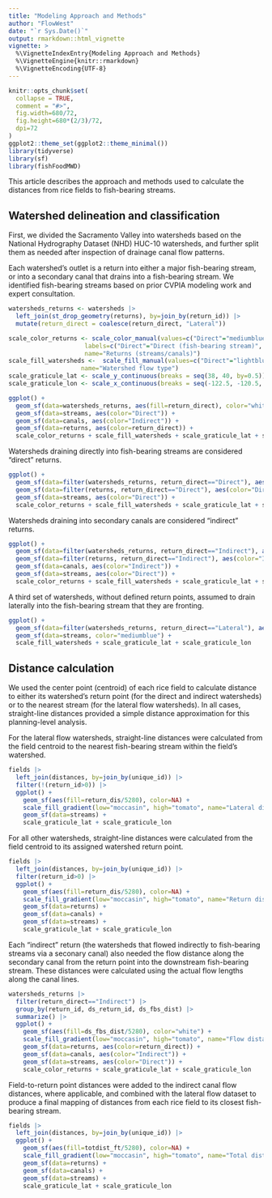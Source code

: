 ```yaml
---
title: "Modeling Approach and Methods"
author: "FlowWest"
date: "`r Sys.Date()`"
output: rmarkdown::html_vignette
vignette: >
  %\VignetteIndexEntry{Modeling Approach and Methods}
  %\VignetteEngine{knitr::rmarkdown}
  %\VignetteEncoding{UTF-8}
---
```


```r
knitr::opts_chunk$set(
  collapse = TRUE,
  comment = "#>",
  fig.width=680/72,
  fig.height=680*(2/3)/72,
  dpi=72
)
ggplot2::theme_set(ggplot2::theme_minimal())
library(tidyverse)
library(sf)
library(fishFoodMWD)
```

This article describes the approach and methods used to calculate the distances from rice fields to fish-bearing streams.

## Watershed delineation and classification

First, we divided the Sacramento Valley into watersheds based on the National Hydrography Dataset (NHD) HUC-10 watersheds, and further split them as needed after inspection of drainage canal flow patterns.

Each watershed's outlet is a return into either a major fish-bearing stream, or into a secondary canal that drains into a fish-bearing stream. We identified fish-bearing streams based on prior CVPIA modeling work and expert consultation.

```r
watersheds_returns <- watersheds |> 
  left_join(st_drop_geometry(returns), by=join_by(return_id)) |>
  mutate(return_direct = coalesce(return_direct, "Lateral"))

scale_color_returns <- scale_color_manual(values=c("Direct"="mediumblue", "Indirect"="darkred"), 
                     labels=c("Direct"="Direct (fish-bearing stream)", "Indirect"="Indirect (secondary canal)"),
                     name="Returns (streams/canals)")
scale_fill_watersheds <-  scale_fill_manual(values=c("Direct"="lightblue", "Indirect"="pink", "Lateral"="moccasin"), 
                    name="Watershed flow type")
scale_graticule_lat <- scale_y_continuous(breaks = seq(38, 40, by=0.5))
scale_graticule_lon <- scale_x_continuous(breaks = seq(-122.5, -120.5, by=0.5))

ggplot() + 
  geom_sf(data=watersheds_returns, aes(fill=return_direct), color="white") +
  geom_sf(data=streams, aes(color="Direct")) + 
  geom_sf(data=canals, aes(color="Indirect")) + 
  geom_sf(data=returns, aes(color=return_direct)) + 
  scale_color_returns + scale_fill_watersheds + scale_graticule_lat + scale_graticule_lon
```

Watersheds draining directly into fish-bearing streams are considered "direct" returns. 

```r
ggplot() + 
  geom_sf(data=filter(watersheds_returns, return_direct=="Direct"), aes(fill="Direct"), color="white") +
  geom_sf(data=filter(returns, return_direct=="Direct"), aes(color="Direct")) +
  geom_sf(data=streams, aes(color="Direct")) + 
  scale_color_returns + scale_fill_watersheds + scale_graticule_lat + scale_graticule_lon
```

Watersheds draining into secondary canals are considered "indirect" returns. 

```r
ggplot() + 
  geom_sf(data=filter(watersheds_returns, return_direct=="Indirect"), aes(fill="Indirect"), color="white") +
  geom_sf(data=filter(returns, return_direct=="Indirect"), aes(color="Indirect")) +
  geom_sf(data=canals, aes(color="Indirect")) +
  geom_sf(data=streams, aes(color="Direct")) +
  scale_color_returns + scale_fill_watersheds + scale_graticule_lat + scale_graticule_lon
```

A third set of watersheds, without defined return points, assumed to drain laterally into the fish-bearing stream that they are fronting.

```r
ggplot() + 
  geom_sf(data=filter(watersheds_returns, return_direct=="Lateral"), aes(fill="Lateral"), color="white") +
  geom_sf(data=streams, color="mediumblue") +
  scale_fill_watersheds + scale_graticule_lat + scale_graticule_lon
```

## Distance calculation

We used the center point (centroid) of each rice field to calculate distance to either its watershed's return point (for the direct and indirect watersheds) or to the nearest stream (for the lateral flow watersheds). In all cases, straight-line distances provided a simple distance approximation for this planning-level analysis. 

For the lateral flow watersheds, straight-line distances were calculated from the field centroid to the nearest fish-bearing stream within the field's watershed. 

```r
fields |> 
  left_join(distances, by=join_by(unique_id)) |>
  filter(!(return_id>0)) |>
  ggplot() + 
    geom_sf(aes(fill=return_dis/5280), color=NA) + 
    scale_fill_gradient(low="moccasin", high="tomato", name="Lateral distance (mi)") + 
    geom_sf(data=streams) +
    scale_graticule_lat + scale_graticule_lon
```

For all other watersheds, straight-line distances were calculated from the field centroid to its assigned watershed return point.

```r
fields |> 
  left_join(distances, by=join_by(unique_id)) |>
  filter(return_id>0) |>
  ggplot() + 
    geom_sf(aes(fill=return_dis/5280), color=NA) + 
    scale_fill_gradient(low="moccasin", high="tomato", name="Return distance (mi)") + 
    geom_sf(data=returns) +
    geom_sf(data=canals) +
    geom_sf(data=streams) +
    scale_graticule_lat + scale_graticule_lon
```

Each "indirect" return (the watersheds that flowed indirectly to fish-bearing streams via a seconary canal) also needed the flow distance along the secondary canal from the return point into the downstream fish-bearing stream. These distances were calculated using the actual flow lengths along the canal lines.


```r
watersheds_returns |> 
  filter(return_direct=="Indirect") |>
  group_by(return_id, ds_return_id, ds_fbs_dist) |> 
  summarize() |> 
  ggplot() + 
    geom_sf(aes(fill=ds_fbs_dist/5280), color="white") +
    scale_fill_gradient(low="moccasin", high="tomato", name="Flow distance (mi)") + 
    geom_sf(data=returns, aes(color=return_direct)) +
    geom_sf(data=canals, aes(color="Indirect")) +
    geom_sf(data=streams, aes(color="Direct")) +
    scale_color_returns + scale_graticule_lat + scale_graticule_lon
```

Field-to-return point distances were added to the indirect canal flow distances, where applicable, and combined with the lateral flow dataset to produce a final mapping of distances from each rice field to its closest fish-bearing stream.

```r
fields |> 
  left_join(distances, by=join_by(unique_id)) |>
  ggplot() + 
    geom_sf(aes(fill=totdist_ft/5280), color=NA) + 
    scale_fill_gradient(low="moccasin", high="tomato", name="Total distance (mi)") + 
    geom_sf(data=returns) +
    geom_sf(data=canals) +
    geom_sf(data=streams) +
    scale_graticule_lat + scale_graticule_lon
```
